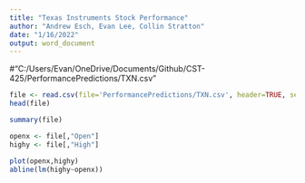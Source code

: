 ```yaml
---
title: "Texas Instruments Stock Performance"
author: "Andrew Esch, Evan Lee, Collin Stratton"
date: "1/16/2022"
output: word_document
---
```

#"C:/Users/Evan/OneDrive/Documents/Github/CST-425/PerformancePredictions/TXN.csv"
```r
file <- read.csv(file='PerformancePredictions/TXN.csv', header=TRUE, sep=',')
head(file)
```

```r
summary(file)
```

```r
openx <- file[,"Open"]
highy <- file[,"High"]

plot(openx,highy)
abline(lm(highy~openx))
```